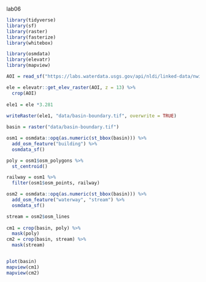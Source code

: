 
lab06



```r
library(tidyverse)
library(sf)
library(raster)
library(fasterize)
library(whitebox)

library(osmdata)
library(elevatr)
library(mapview)
```

```r
AOI = read_sf("https://labs.waterdata.usgs.gov/api/nldi/linked-data/nwissite/USGS-11119750/basin")

ele = elevatr::get_elev_raster(AOI, z = 13) %>%
  crop(AOI) 
  
ele1 = ele *3.281  
  
writeRaster(ele1, "data/basin-boundary.tif", overwrite = TRUE)

basin = raster("data/basin-boundary.tif")

osm1 = osmdata::opq(as.numeric(st_bbox(basin))) %>%
  add_osm_feature("building") %>%
  osmdata_sf()

poly = osm1$osm_polygons %>%
  st_centroid()

railway = osm1 %>%
  filter(osm1$osm_points, railway)

osm2 = osmdata::opq(as.numeric(st_bbox(basin))) %>%
  add_osm_feature("waterway", "stream") %>%
  osmdata_sf()

stream = osm2$osm_lines
  
cm1 = crop(basin, poly) %>%
  mask(poly)
cm2 = crop(basin, stream) %>%
  mask(stream)


plot(basin)
mapview(cm1)
mapview(cm2)

```







